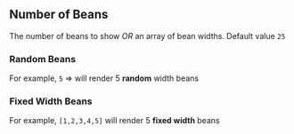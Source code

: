 
<Meta component={JellyBeans} title="Props/Number of Beans" />

## Number of Beans

The number of beans to show _OR_ an array of bean widths. Default value `25`

### Random Beans

For example, `5` => will render 5 **random** width beans

<Canvas>
  <Story name="Number of Beans">
    <JellyBeans beans={5} />
  </Story>
</Canvas>

### Fixed Width Beans

For example, `[1,2,3,4,5]` will render 5 **fixed width** beans

<Canvas>
  <Story name="Bean Widths">
    <JellyBeans beans={[1, 2, 3, 4, 5]} />
  </Story>
</Canvas>
